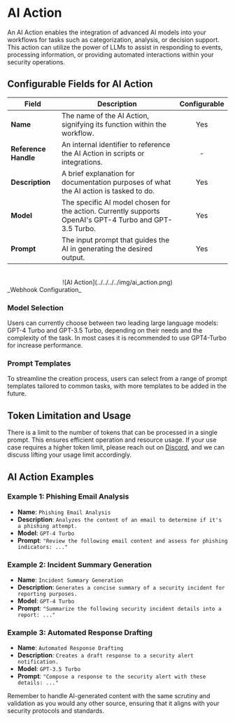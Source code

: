 # AI Action

An AI Action enables the integration of advanced AI models into your workflows for tasks such as categorization, analysis, or decision support.
This action can utilize the power of LLMs to assist in responding to events, processing information, or providing automated interactions within your security
operations.

## Configurable Fields for AI Action

| Field                | Description                                                                                             | Configurable |
| -------------------- | ------------------------------------------------------------------------------------------------------- | :----------: |
| **Name**             | The name of the AI Action, signifying its function within the workflow.                                 |     Yes      |
| **Reference Handle** | An internal identifier to reference the AI Action in scripts or integrations.                           |      -       |
| **Description**      | A brief explanation for documentation purposes of what the AI action is tasked to do.                   |     Yes      |
| **Model**            | The specific AI model chosen for the action. Currently supports OpenAI's GPT-4 Turbo and GPT-3.5 Turbo. |     Yes      |
| **Prompt**           | The input prompt that guides the AI in generating the desired output.                                   |     Yes      |

<div align="center">
	<br />
	![AI Action](../../../../img/ai_action.png)
</div>
_Webhook Configuration_

### Model Selection

Users can currently choose between two leading large language models: GPT-4 Turbo and GPT-3.5 Turbo, depending on their needs and
the complexity of the task.
In most cases it is recommended to use GPT4-Turbo for increase performance.

### Prompt Templates

To streamline the creation process, users can select from a range of prompt templates tailored to common tasks, with more templates to be added in the future.

## Token Limitation and Usage

There is a limit to the number of tokens that can be processed in a single prompt. This ensures efficient operation and resource usage. If your use case requires a higher token limit, please reach out on [Discord](https://discord.gg/GqbJZT9Hbf), and we can discuss lifting your usage limit accordingly.

## AI Action Examples

### Example 1: Phishing Email Analysis

-   **Name**: `Phishing Email Analysis`
-   **Description**: `Analyzes the content of an email to determine if it's a phishing attempt.`
-   **Model**: `GPT-4 Turbo`
-   **Prompt**: `"Review the following email content and assess for phishing indicators: ..."`

### Example 2: Incident Summary Generation

-   **Name**: `Incident Summary Generation`
-   **Description**: `Generates a concise summary of a security incident for reporting purposes.`
-   **Model**: `GPT-4 Turbo`
-   **Prompt**: `"Summarize the following security incident details into a report: ..."`

### Example 3: Automated Response Drafting

-   **Name**: `Automated Response Drafting`
-   **Description**: `Creates a draft response to a security alert notification.`
-   **Model**: `GPT-3.5 Turbo`
-   **Prompt**: `"Compose a response to the security alert with these details: ..."`

Remember to handle AI-generated content with the same scrutiny and validation as you would any other source, ensuring that it aligns with your
security protocols and standards.
